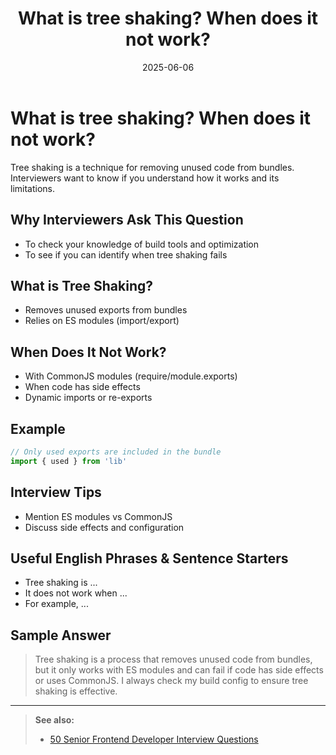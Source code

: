 ﻿---
title: 'What is tree shaking? When does it not work?'
date: '2025-06-06'
tags: ['interview', 'tree shaking', 'optimization', 'frontend']
draft: false
summary: 'A practical guide to tree shaking in frontend projects, with examples, limitations, and interview tips.'
authors: ['default']
layout: PostSimple
---

# What is tree shaking? When does it not work?

Tree shaking is a technique for removing unused code from bundles. Interviewers want to know if you understand how it works and its limitations.

## Why Interviewers Ask This Question

- To check your knowledge of build tools and optimization
- To see if you can identify when tree shaking fails

## What is Tree Shaking?

- Removes unused exports from bundles
- Relies on ES modules (import/export)

## When Does It Not Work?

- With CommonJS modules (require/module.exports)
- When code has side effects
- Dynamic imports or re-exports

## Example

```js
// Only used exports are included in the bundle
import { used } from 'lib'
```

## Interview Tips

- Mention ES modules vs CommonJS
- Discuss side effects and configuration

## Useful English Phrases & Sentence Starters

- Tree shaking is ...
- It does not work when ...
- For example, ...

## Sample Answer

> Tree shaking is a process that removes unused code from bundles, but it only works with ES modules and can fail if code has side effects or uses CommonJS. I always check my build config to ensure tree shaking is effective.

---

> **See also:**
>
> - [50 Senior Frontend Developer Interview Questions](./50-frontend-developer-interview-questions)
